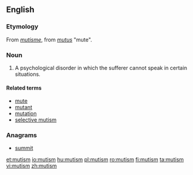 ==English==

===Etymology===
From {{etyl|fr|en}} ''[[mutisme]]'', from {{etyl|la|en}} ''[[mutus]]'' "mute".

===Noun===
{{wikipedia}}
{{en-noun|~}}

# A psychological disorder in which the sufferer cannot speak in certain situations.

====Related terms====
* [[mute]]
* [[mutant]]
* [[mutation]]
* [[selective mutism]]

===Anagrams===
* [[summit#English|summit]]

[[et:mutism]]
[[io:mutism]]
[[hu:mutism]]
[[pl:mutism]]
[[ro:mutism]]
[[fi:mutism]]
[[ta:mutism]]
[[vi:mutism]]
[[zh:mutism]]